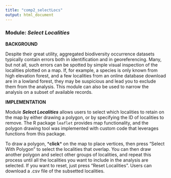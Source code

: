 ```yaml
---
title: "comp2_selectLocs"
output: html_document
---
```


### **Module:** ***Select Localities***

**BACKGROUND**  

Despite their great utility, aggregated biodiversity occurrence datasets typically contain errors both in identification and in georeferencing. Many, but not all, such errors can be spotted by simple visual inspection of the localities plotted on a map. If, for example, a species is only known from high elevation forest, and a few localities from an online database download are in a lowland forest, they may be suspicious and lead you to exclude them from the analysis. This module can also be used to narrow the analysis on a subset of available records.

**IMPLEMENTATION**

Module ***Select Localities*** allows users to select which localities to retain on the map by either drawing a polygon, or by specifying the ID of localities to remove. The R package `leaflet` provides map functionality, and the polygon drawing tool was implemented with custom code that leverages functions from this package.

To draw a polygon, \***click**\* on the map to place vertices, then press "Select With Polygon" to select the localities that overlap. You can then draw another polygon and select other groups of localities, and repeat this process until all the localities you want to include in the analysis are selected. If you want to reset, just press "Reset Localities". Users can download a .csv file of the subsetted localities.
